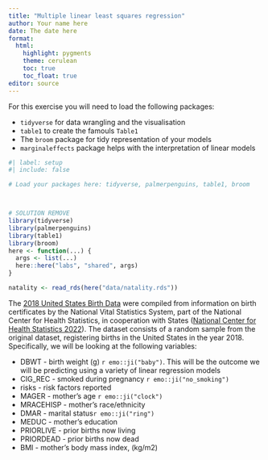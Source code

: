 ```yaml
---
title: "Multiple linear least squares regression"
author: Your name here
date: The date here
format: 
  html: 
    highlight: pygments
    theme: cerulean
    toc: true
    toc_float: true
editor: source
---
```



For this exercise you will need to load the following packages:

- `tidyverse` for data wrangling and the visualisation
- `table1` to create the famouls `Table1`
- The `broom` package for tidy representation of your models
- `marginaleffects` package helps with the interpretation of linear models


```r
#| label: setup
#| include: false

# Load your packages here: tidyverse, palmerpenguins, table1, broom



# SOLUTION REMOVE
library(tidyverse) 
library(palmerpenguins)
library(table1)
library(broom)
here <- function(...) {
  args <- list(...)
  here::here("labs", "shared", args)
}

natality <- read_rds(here("data/natality.rds"))


```



The [2018 United States Birth Data](https://www.cdc.gov/nchs/nvss/births.htm) were compiled from information on birth certificates by the National Vital Statistics System, part of the National Center for Health Statistics, in cooperation with States ([National Center for Health Statistics 2022](https://bookdown.org/rwnahhas/RMPH/appendix-natality.html#ref-natality_about_2022)). The dataset consists of a random sample from the original dataset, registering births in the United States in the year 2018. Specifically, we will be looking at the following variables: 

- DBWT - birth weight (g) `r emo::ji("baby")`. This will be the outcome we will be predicting using a variety of linear regression models
- CIG_REC - smoked during pregnancy `r emo::ji("no_smoking")`
- risks - risk factors reported
- MAGER - mother’s age `r emo::ji("clock")`
- MRACEHISP - mother’s race/ethnicity
- DMAR - marital status`r emo::ji("ring")`
- MEDUC - mother’s education
- PRIORLIVE - prior births now living 
- PRIORDEAD - prior births now dead
- BMI  - mother’s body mass index, (kg/m2)

